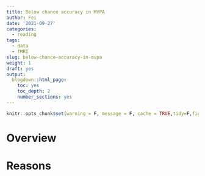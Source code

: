 ```yaml
---
title: Below chance accuracy in MVPA
author: Fei
date: '2021-09-27'
categories:
  - reading
tags:
  - data
  - fMRI
slug: below-chance-accuracy-in-mvpa
weight: 1
draft: yes
output:
  blogdown::html_page:
    toc: yes
    toc_depth: 2
    number_sections: yes
---
```


```r
knitr::opts_chunk$set(warning = F, message = F, cache = TRUE,tidy=F,fig.align='center',fig.showtext=TRUE,results="hold",fig.show = "hold")
```

# Overview

# Reasons
